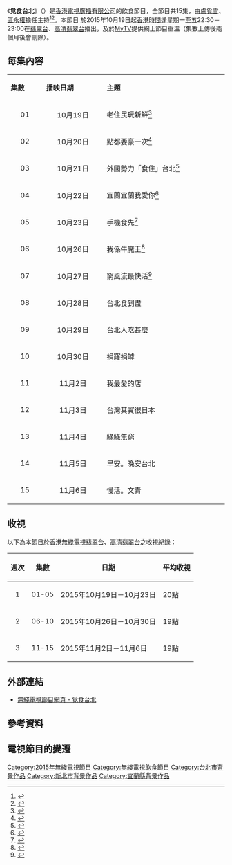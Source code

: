 {{無綫節目
| 中文節目名=覓食台北
| 英文節目名={{lang|en|Taipei On A Tray}}
| 圖片=
| 翡翠台視頻制式=[[16:9|16:9]] [[高清電視|高清電視]]
| 翡翠台首播日期=2015年10月19日－11月6日
| 翡翠台首播時間={{nowrap|星期一至五 22:30－23:00（連廣告）}}
| 高清翡翠台視頻制式=[[16:9|16:9]] [[高清電視|高清電視]]
| 高清翡翠台首播日期=2015年10月19日－11月6日
| 高清翡翠台首播時間=星期一至五 22:30－23:00（連廣告）
| 監製=[[張志明_(監製)|張志明]]
| 編審=[[袁藹慈|袁藹慈]]
| 集數=15
| 每集長度=30分鐘（連廣告）
| 類型=飲食
| 製作公司=[[香港|香港]][[電視廣播有限公司|電視廣播有限公司]]
| 國家={{HK}}
| 外景={{TWN}}[[台北市|台北市]]、[[新北市|新北市]]、[[宜蘭縣|宜蘭縣]]
| 主持=[[盧覓雪|盧覓雪]]、[[區永權|區永權]]
| 網頁=http://programme.tvb.com/foodandtravel/taipeionatray
}}
《'''覓食台北'''》（{{lang-en|'''Taipei On A Tray'''}}）是[[香港|香港]][[電視廣播有限公司|電視廣播有限公司]]的飲食節目，全節目共15集，由[[盧覓雪|盧覓雪]]、[[區永權|區永權]]擔任主持<ref name="todaycommercialnews-2015-550s288">{{cite news |url= http://todaycommercialnews.com/m/entertainment/550s288 |title= 區永權自彈自唱琑盧覓雪 |publisher= 加拿大商報 Today Commercial News |date= 2015-10-17 |accessdate= 2015-11-13 |archive-date= 2016-03-04 |archive-url= https://web.archive.org/web/20160304071523/http://todaycommercialnews.com/m/entertainment/550s288 |dead-url= no }}</ref><ref name="singpao-2015-575772">{{cite news|url=http://www.singpao.com/yl/mx/201510/t20151016_575772.html|title=盧覓雪台北覓食讚區永權歌喉好|publisher=香港成报网 - 成報|date=2015-10-16|accessdate=2015-11-13|deadurl=yes|archiveurl=https://web.archive.org/web/20151017130919/http://www.singpao.com/yl/mx/201510/t20151016_575772.html|archivedate=2015-10-17}}</ref>。本節目<!--於[[無綫收費電視|無綫收費電視]][[無綫生活台|生活台]]首播，並-->於2015年10月19日起[[香港時間|香港時間]]逢星期一至五22:30－23:00在[[翡翠台|翡翠台]]、[[高清翡翠台|高清翡翠台]]播出{{r|todaycommercialnews-2015-550s288}}{{r|singpao-2015-575772}}，及於[[MyTV|MyTV]]提供網上節目重溫（集數上傳後兩個月後會刪除）。

==每集內容==
{|class="wikitable" style="width:60%; font-size: 14px;"
|- style="background:cornflowerblue; color:white" align=center
|style="width:5%"|'''集數'''||style="width:10%"|'''播映日期'''||style="width:20%"|'''主題'''
|-
|align=center| 01 ||align=center| 10月19日 || 老住民玩新鮮<ref>{{cite web | url= http://www.gotrip.hk/travel-news/%E8%A6%93%E9%A3%9F%E5%8F%B0%E5%8C%97-%E7%AC%AC1%E9%9B%86-%E9%A3%B2%E9%A3%9F%E8%B2%B7%E5%9C%B0%E5%9C%96%E6%97%85%E7%A5%9E/ | title= 《覓食台北》第1集 民生社區 食買地圖@旅神 | work= GOtrip | publisher= [[新傳媒集團|新傳媒集團]] | accessdate= 2015-11-13 | archive-date= 2016-08-13 | archive-url= https://web.archive.org/web/20160813111448/http://www.gotrip.hk/travel-news/%E8%A6%93%E9%A3%9F%E5%8F%B0%E5%8C%97-%E7%AC%AC1%E9%9B%86-%E9%A3%B2%E9%A3%9F%E8%B2%B7%E5%9C%B0%E5%9C%96%E6%97%85%E7%A5%9E/ | dead-url= no }}</ref>
|-
|align=center| 02 ||align=center| 10月20日 || 點都要豪一次<ref>{{cite web |url= http://www.gotrip.hk/travel-news/%E8%A6%93%E9%A3%9F%E5%8F%B0%E5%8C%97-%E7%AC%AC2%E9%9B%86-%E9%A3%B2%E9%A3%9F%E8%B2%B7%E5%9C%B0%E5%9C%96%EF%BC%A0%E6%97%85%E7%A5%9E/ |title= 《覓食台北》第2集 飲食買地圖＠旅神 |work= GOtrip |publisher= [[新傳媒集團|新傳媒集團]] |accessdate= 2015-11-13 |archive-date= 2016-07-14 |archive-url= https://web.archive.org/web/20160714234606/http://www.gotrip.hk/travel-news/%E8%A6%93%E9%A3%9F%E5%8F%B0%E5%8C%97-%E7%AC%AC2%E9%9B%86-%E9%A3%B2%E9%A3%9F%E8%B2%B7%E5%9C%B0%E5%9C%96%EF%BC%A0%E6%97%85%E7%A5%9E/ |dead-url= no }}</ref>
|-
|align=center| 03 ||align=center| 10月21日 || 外國勢力「食住」台北<ref>{{cite web |url= http://www.gotrip.hk/travel-news/%E8%A6%93%E9%A3%9F%E5%8F%B0%E5%8C%97-%E7%AC%AC3%E9%9B%86-%E9%A3%B2%E9%A3%9F%E8%B2%B7%E5%9C%B0%E5%9C%96%EF%BC%A0%E6%97%85%E7%A5%9E/ |title= 《覓食台北》第3集 永康&天母攻略＠旅神 |work= GOtrip |publisher= [[新傳媒集團|新傳媒集團]] |accessdate= 2015-11-13 |archive-date= 2016-08-18 |archive-url= https://web.archive.org/web/20160818084419/http://www.gotrip.hk/travel-news/%E8%A6%93%E9%A3%9F%E5%8F%B0%E5%8C%97-%E7%AC%AC3%E9%9B%86-%E9%A3%B2%E9%A3%9F%E8%B2%B7%E5%9C%B0%E5%9C%96%EF%BC%A0%E6%97%85%E7%A5%9E/ |dead-url= no }}</ref>
|-
|align=center| 04 ||align=center| 10月22日 || 宜蘭宜蘭我愛你<ref>{{cite web |url= http://www.gotrip.hk/foods/%E8%A6%93%E9%A3%9F%E5%8F%B0%E5%8C%97-%E7%AC%AC4%E9%9B%86-%E5%AE%9C%E8%98%AD%E5%8E%9F%E4%BD%8F%E6%B0%91%E9%A2%A8%E5%91%B3%E7%BE%8E%E9%A3%9F%EF%BC%A0%E6%97%85%E7%A5%9E/ |title= 《覓食台北》第4集 宜蘭原住民風味美食＠旅神 |work= GOtrip |publisher= [[新傳媒集團|新傳媒集團]] |accessdate= 2015-11-13 |archive-date= 2016-05-29 |archive-url= https://web.archive.org/web/20160529175623/http://www.gotrip.hk/foods/%E8%A6%93%E9%A3%9F%E5%8F%B0%E5%8C%97-%E7%AC%AC4%E9%9B%86-%E5%AE%9C%E8%98%AD%E5%8E%9F%E4%BD%8F%E6%B0%91%E9%A2%A8%E5%91%B3%E7%BE%8E%E9%A3%9F%EF%BC%A0%E6%97%85%E7%A5%9E/ |dead-url= no }}</ref>
|-
|align=center| 05 ||align=center| 10月23日 || 手機食先<ref>{{cite web |url= http://www.gotrip.hk/foods/%E8%A6%93%E9%A3%9F%E5%8F%B0%E5%8C%97-%E7%AC%AC5%E9%9B%86-%E6%89%8B%E6%A9%9F%E9%A3%9F%E5%85%88%EF%BC%A0%E6%97%85%E7%A5%9E/ |title= 《覓食台北》第5集 手機食先「呃like」餐廳之選＠旅神 |work= GOtrip |publisher= [[新傳媒集團|新傳媒集團]] |accessdate= 2015-11-13 |archive-date= 2016-08-11 |archive-url= https://web.archive.org/web/20160811145300/http://www.gotrip.hk/foods/%E8%A6%93%E9%A3%9F%E5%8F%B0%E5%8C%97-%E7%AC%AC5%E9%9B%86-%E6%89%8B%E6%A9%9F%E9%A3%9F%E5%85%88%EF%BC%A0%E6%97%85%E7%A5%9E/ |dead-url= no }}</ref>
|-
|align=center| 06 ||align=center| 10月26日 || 我係牛魔王<ref>{{cite web |url= http://www.gotrip.hk/travel-news/%E3%80%8A%E8%A6%93%E9%A3%9F%E5%8F%B0%E5%8C%97%E3%80%8B-%E7%AC%AC6%E9%9B%86-%E7%89%9B%E9%AD%94%E7%8E%8B-%EF%BC%A0%E6%97%85%E7%A5%9E/ |title= 《覓食台北》第6集 牛魔王必食店 ＠旅神 |work= GOtrip |publisher= [[新傳媒集團|新傳媒集團]] |accessdate= 2015-11-13 |archive-date= 2016-07-23 |archive-url= https://web.archive.org/web/20160723131541/http://www.gotrip.hk/travel-news/%E3%80%8A%E8%A6%93%E9%A3%9F%E5%8F%B0%E5%8C%97%E3%80%8B-%E7%AC%AC6%E9%9B%86-%E7%89%9B%E9%AD%94%E7%8E%8B-%EF%BC%A0%E6%97%85%E7%A5%9E/ |dead-url= no }}</ref>
|-
|align=center| 07 ||align=center| 10月27日 || 窮風流最快活<ref>{{cite web |url= http://www.gotrip.hk/travel-news/%E8%A6%93%E9%A3%9F%E5%8F%B0%E5%8C%97%E7%AC%AC7%E9%9B%86-%E7%AA%AE%E9%A2%A8%E6%B5%81-%E5%B9%B3%E9%9D%9A%E6%AD%A3%E9%A3%9F%E8%B2%B7%E6%94%BB%E7%95%A5-%EF%BC%A0%E6%97%85%E7%A5%9E/ |title= 《覓食台北》第7集 窮風流 平靚正食買攻略 ＠旅神 |work= GOtrip |publisher= [[新傳媒集團|新傳媒集團]] |accessdate= 2015-11-13 |archive-date= 2016-08-11 |archive-url= https://web.archive.org/web/20160811104134/http://www.gotrip.hk/travel-news/%E8%A6%93%E9%A3%9F%E5%8F%B0%E5%8C%97%E7%AC%AC7%E9%9B%86-%E7%AA%AE%E9%A2%A8%E6%B5%81-%E5%B9%B3%E9%9D%9A%E6%AD%A3%E9%A3%9F%E8%B2%B7%E6%94%BB%E7%95%A5-%EF%BC%A0%E6%97%85%E7%A5%9E/ |dead-url= no }}</ref>
|-
|align=center| 08 ||align=center| 10月28日 || 台北食到盡
|-
|align=center| 09 ||align=center| 10月29日 || 台北人吃甚麼 
|-
|align=center| 10 ||align=center| 10月30日 || 捐窿捐罅 
|-
|align=center| 11 ||align=center| 11月2日 || 我最愛的店 
|-
|align=center| 12 ||align=center| 11月3日 || 台灣其實很日本 
|-
|align=center| 13 ||align=center| 11月4日 || 綠綠無窮 
|-
|align=center| 14 ||align=center| 11月5日 || 早安。晚安台北 
|-
|align=center| 15 ||align=center| 11月6日 || 慢活。文青 
|}

==收視==
以下為本節目於[[香港|香港]][[無綫電視|無綫電視]][[翡翠台|翡翠台]]、[[高清翡翠台|高清翡翠台]]之收視紀錄：
{|class="wikitable" style="font-size: 14px;"
!週次!!集數!!日期!!平均收視
|-     
|align=center|1||align=center|01-05|| 2015年10月19日－10月23日 || 20點
|-     
|align=center|2||align=center|06-10|| 2015年10月26日－10月30日 || 19點
|-     
|align=center|3||align=center|11-15|| 2015年11月2日－11月6日 || 19點
|}

==外部連結==
*[http://programme.tvb.com/foodandtravel/taipeionatray/ 無綫電視節目網頁 - 覓食台北] {{Wayback|url=http://programme.tvb.com/foodandtravel/taipeionatray/ |date=20191231230735 }}

==參考資料==
{{Reflist|2}}

==電視節目的變遷==
{{電視節目的變遷
|電視台={{HK}}[[無綫電視|無綫電視]][[翡翠台|翡翠台]]、[[高清翡翠台|高清翡翠台]]
|播放檔次=星期一至五 22:30-23:00 時段
|節目名稱=覓食台北<br/>（2015.10.19 - 2015.11.06）
|上一節目=[[世界零距離|世界零距離 II]]<br/>（2015.10.05 - 2015.10.16）
|下一節目=[[Do姐去Shopping|Do姐去Shopping]]<br/>（2015.11.09 - 2015.11.27）
}}

[[Category:2015年無綫電視節目|Category:2015年無綫電視節目]]
[[Category:無綫電視飲食節目|Category:無綫電視飲食節目]]
[[Category:台北市背景作品|Category:台北市背景作品]]
[[Category:新北市背景作品|Category:新北市背景作品]]
[[Category:宜蘭縣背景作品|Category:宜蘭縣背景作品]]